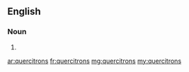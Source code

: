 ==English==

===Noun===
{{head|en|plural}}

# {{plural of|quercitron|lang=en}}

[[ar:quercitrons]]
[[fr:quercitrons]]
[[mg:quercitrons]]
[[my:quercitrons]]